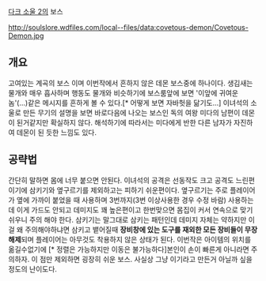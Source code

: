 [[다크 소울 2]]의 보스

http://soulslore.wdfiles.com/local--files/data:covetous-demon/Covetous-Demon.jpg
== 개요 ==
고여있는 계곡의 보스 이며 이번작에서 흔하지 않은 데몬 보스중에 하나이다. 생김새는 물개와 매우 흡사하며 행동도 물개와 비슷하기에 보스룸앞에 보면 '이앞에 귀여운놈'(...)같은 메시지를 흔하게 볼 수 있다.[* 어떻게 보면 자바헛을 닮기도...] 이녀석의 소울로 만든 무기의 설명을 보면 바로다음에 나오는 보스인 독의 여왕 미다의 남편이 데몬이 된거같지만 확실하지 않다. 해석하기에 따라서는 미다에게 반한 다른 남자가 자진하여 데몬이 된 듯한 느낌도 있다.

== 공략법 ==
간단히 말하면 몸에 너무 붙으면 안된다. 이녀석의 공격은 선동작도 크고 공격도 느린편이기에 삼키기와 옆구르기를 제외하고는 피하기 쉬운편이다. 옆구르기는 주로 플레이어가 옆에 가까이 붙었을 때 사용하며 3번까지(3번 이상사용한 경우 수정 바람) 사용하는데 이게 가드도 안되고 데미지도 꽤 높은편이고 한번맞으면 몸집이 커서 연속으로 맞기 쉬우니 주의 해야 한다. 삼키기는 말그대로 삼키는 패턴인데 데미지 자체는 약하지만 이걸 왜 주의해야하냐면 삼키고 뱉어질때 '''장비창에 있는 도구를 재외한 모든 장비들이 무장해제'''되며 플레이어는 아무것도 착용하지 않은 상태가 된다. 이번작은 아이템의 위치를 옮길수없기에 [* 정렬은 가능하지만 이동은 불가능하다]본인이 손이 빠른게 아니라면 주의하자. 이 점만 제외하면 굉장히 쉬운 보스. 사실상 그냥 이기라고 만든거 아닐까 싶을 정도의 난이도다.
